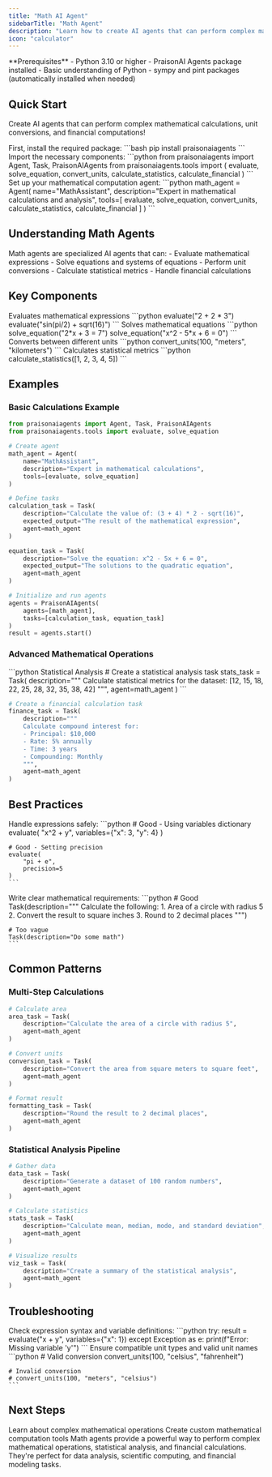 ```yaml
---
title: "Math AI Agent"
sidebarTitle: "Math Agent"
description: "Learn how to create AI agents that can perform complex mathematical calculations, unit conversions, and financial computations."
icon: "calculator"
---
```


<Note>
  **Prerequisites**
  - Python 3.10 or higher
  - PraisonAI Agents package installed
  - Basic understanding of Python
  - sympy and pint packages (automatically installed when needed)
</Note>

## Quick Start

Create AI agents that can perform complex mathematical calculations, unit conversions, and financial computations!

<Steps>
  <Step title="Install Package">
    First, install the required package:
    ```bash
    pip install praisonaiagents
    ```
  </Step>

  <Step title="Import Required Components">
    Import the necessary components:
    ```python
    from praisonaiagents import Agent, Task, PraisonAIAgents
    from praisonaiagents.tools import (
        evaluate, solve_equation, convert_units,
        calculate_statistics, calculate_financial
    )
    ```
  </Step>

  <Step title="Create Math Agent">
    Set up your mathematical computation agent:
    ```python
    math_agent = Agent(
        name="MathAssistant",
        description="Expert in mathematical calculations and analysis",
        tools=[
            evaluate, solve_equation, convert_units,
            calculate_statistics, calculate_financial
        ]
    )
    ```
  </Step>
</Steps>

## Understanding Math Agents

<Card title="What are Math Agents?" icon="question">
  Math agents are specialized AI agents that can:
  - Evaluate mathematical expressions
  - Solve equations and systems of equations
  - Perform unit conversions
  - Calculate statistical metrics
  - Handle financial calculations
</Card>

## Key Components

<CardGroup cols={2}>
  <Card title="Expression Evaluator" icon="function">
    Evaluates mathematical expressions
    ```python
    evaluate("2 + 2 * 3")
    evaluate("sin(pi/2) + sqrt(16)")
    ```
  </Card>
  <Card title="Equation Solver" icon="equals">
    Solves mathematical equations
    ```python
    solve_equation("2*x + 3 = 7")
    solve_equation("x^2 - 5*x + 6 = 0")
    ```
  </Card>
  <Card title="Unit Converter" icon="arrows-rotate">
    Converts between different units
    ```python
    convert_units(100, "meters", "kilometers")
    ```
  </Card>
  <Card title="Statistical Calculator" icon="chart-simple">
    Calculates statistical metrics
    ```python
    calculate_statistics([1, 2, 3, 4, 5])
    ```
  </Card>
</CardGroup>

## Examples

### Basic Calculations Example

```python
from praisonaiagents import Agent, Task, PraisonAIAgents
from praisonaiagents.tools import evaluate, solve_equation

# Create agent
math_agent = Agent(
    name="MathAssistant",
    description="Expert in mathematical calculations",
    tools=[evaluate, solve_equation]
)

# Define tasks
calculation_task = Task(
    description="Calculate the value of: (3 + 4) * 2 - sqrt(16)",
    expected_output="The result of the mathematical expression",
    agent=math_agent
)

equation_task = Task(
    description="Solve the equation: x^2 - 5x + 6 = 0",
    expected_output="The solutions to the quadratic equation",
    agent=math_agent
)

# Initialize and run agents
agents = PraisonAIAgents(
    agents=[math_agent],
    tasks=[calculation_task, equation_task]
)
result = agents.start()
```

### Advanced Mathematical Operations

<CodeGroup>
```python Statistical Analysis
# Create a statistical analysis task
stats_task = Task(
    description="""
    Calculate statistical metrics for the dataset:
    [12, 15, 18, 22, 25, 28, 32, 35, 38, 42]
    """,
    agent=math_agent
)
```

```python Financial Calculations
# Create a financial calculation task
finance_task = Task(
    description="""
    Calculate compound interest for:
    - Principal: $10,000
    - Rate: 5% annually
    - Time: 3 years
    - Compounding: Monthly
    """,
    agent=math_agent
)
```
</CodeGroup>

## Best Practices

<AccordionGroup>
  <Accordion title="Expression Handling">
    Handle expressions safely:
    ```python
    # Good - Using variables dictionary
    evaluate(
        "x^2 + y",
        variables={"x": 3, "y": 4}
    )
    
    # Good - Setting precision
    evaluate(
        "pi + e",
        precision=5
    )
    ```
  </Accordion>

  <Accordion title="Task Description">
    Write clear mathematical requirements:
    ```python
    # Good
    Task(description="""
        Calculate the following:
        1. Area of a circle with radius 5
        2. Convert the result to square inches
        3. Round to 2 decimal places
    """)
    
    # Too vague
    Task(description="Do some math")
    ```
  </Accordion>
</AccordionGroup>

## Common Patterns

### Multi-Step Calculations
```python
# Calculate area
area_task = Task(
    description="Calculate the area of a circle with radius 5",
    agent=math_agent
)

# Convert units
conversion_task = Task(
    description="Convert the area from square meters to square feet",
    agent=math_agent
)

# Format result
formatting_task = Task(
    description="Round the result to 2 decimal places",
    agent=math_agent
)
```

### Statistical Analysis Pipeline
```python
# Gather data
data_task = Task(
    description="Generate a dataset of 100 random numbers",
    agent=math_agent
)

# Calculate statistics
stats_task = Task(
    description="Calculate mean, median, mode, and standard deviation",
    agent=math_agent
)

# Visualize results
viz_task = Task(
    description="Create a summary of the statistical analysis",
    agent=math_agent
)
```

## Troubleshooting

<CardGroup cols={2}>
  <Card title="Expression Errors" icon="triangle-exclamation">
    Check expression syntax and variable definitions:
    ```python
    try:
        result = evaluate("x + y", variables={"x": 1})
    except Exception as e:
        print(f"Error: Missing variable 'y'")
    ```
  </Card>
  <Card title="Unit Conversion" icon="ruler">
    Ensure compatible unit types and valid unit names
    ```python
    # Valid conversion
    convert_units(100, "celsius", "fahrenheit")
    
    # Invalid conversion
    # convert_units(100, "meters", "celsius")
    ```
  </Card>
</CardGroup>

## Next Steps

<CardGroup cols={2}>
  <Card title="Advanced Mathematics" icon="graduation-cap" href="./advanced-math">
    Learn about complex mathematical operations
  </Card>
  <Card title="Custom Math Tools" icon="wrench" href="./custom-tools">
    Create custom mathematical computation tools
  </Card>
</CardGroup>

<Note>
  Math agents provide a powerful way to perform complex mathematical operations, statistical analysis, and financial calculations. They're perfect for data analysis, scientific computing, and financial modeling tasks.
</Note>
